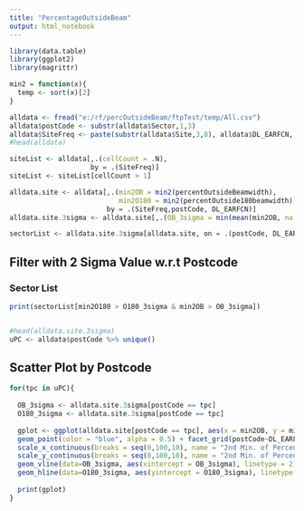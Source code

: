 ---
title: "PercentageOutsideBeam"
output: html_notebook
---

```{r importData, echo=FALSE}
library(data.table)
library(ggplot2)
library(magrittr)

min2 = function(x){
  temp <- sort(x)[2]
}

alldata <- fread("e:/rf/percOutsideBeam/ftpTest/temp/All.csv")
alldata$postCode <- substr(alldata$Sector,1,3)
alldata$SiteFreq <- paste(substr(alldata$Site,3,8), alldata$DL_EARFCN, sep = "_")
#head(alldata)

siteList <- alldata[,.(cellCount = .N),
                    by = .(SiteFreq)]
siteList <- siteList[cellCount > 1]

alldata.site <- alldata[,.(min2OB = min2(percentOutsideBeamwidth),
                           min2O180 = min2(percentOutside180beamwidth)),
                        by = .(SiteFreq,postCode, DL_EARFCN)]
alldata.site.3sigma <- alldata.site[,.(OB_3sigma = min(mean(min2OB, na.rm = T) + 2*sd(min2OB, na.rm = T), 100, na.rm = T), O180_3sigma = min(mean(min2O180, na.rm = T) + 2*sd(min2O180, na.rm = T), 100, na.rm = T)), by=.(postCode, DL_EARFCN)]

sectorList <- alldata.site.3sigma[alldata.site, on = .(postCode, DL_EARFCN)]

```




## Filter with 2 Sigma Value w.r.t Postcode


### Sector List

```{r 3sigma, echo=FALSE}
print(sectorList[min2O180 > O180_3sigma & min2OB > OB_3sigma])


#head(alldata.site.3sigma)
uPC <- alldata$postCode %>% unique()


```

## Scatter Plot by Postcode


```{r plot, echo=FALSE}
for(tpc in uPC){
  
  OB_3sigma <- alldata.site.3sigma[postCode == tpc]
  O180_3sigma <- alldata.site.3sigma[postCode == tpc]
  
  gplot <- ggplot(alldata.site[postCode == tpc], aes(x = min2OB, y = min2O180))+
  geom_point(color = "blue", alpha = 0.5) + facet_grid(postCode~DL_EARFCN) +
  scale_x_continuous(breaks = seq(0,100,10), name = "2nd Min. of Percentage of Outside beam")+
  scale_y_continuous(breaks = seq(0,100,10), name = "2nd Min. of Percentage of outside 180") +
  geom_vline(data=OB_3sigma, aes(xintercept = OB_3sigma), linetype = 2) + 
  geom_hline(data=O180_3sigma, aes(yintercept = O180_3sigma), linetype = 2) 
  
  print(gplot)
}
```




